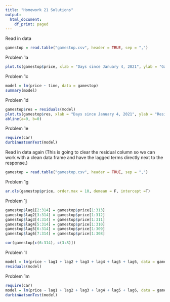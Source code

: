 ---
title: "Homework 21 Solutions"
output:
  html_document:
    df_print: paged
---

Read in data

```{r}
gamestop = read.table("gamestop.csv", header = TRUE, sep = ",")

```

Problem 1a

```{r}
plot.ts(gamestop$price, xlab = "Days since January 4, 2021", ylab = "Gamestop Price (in Dollars)")
```

Problem 1c

```{r}
model = lm(price ~ time, data = gamestop)
summary(model)
```

Problem 1d

```{r}
gamestop$res = residuals(model)
plot.ts(gamestop$res, xlab = "Days since January 4, 2021", ylab = "Residual")
abline(a=0, b=0)
```

Problem 1e

```{r}
require(car)
durbinWatsonTest(model)
```

Read in data again (This is going to clear the residual column so we can work with a clean data frame and have the lagged terms directly next to the response.)

```{r}
gamestop = read.table("gamestop.csv", header = TRUE, sep = ",")
```

Problem 1g

```{r}
ar.ols(gamestop$price, order.max = 10, demean = F, intercept =T)
```

Problem 1j

```{r}
gamestop$lag1[2:314] = gamestop$price[1:313]
gamestop$lag2[3:314] = gamestop$price[1:312]
gamestop$lag3[4:314] = gamestop$price[1:311]
gamestop$lag4[5:314] = gamestop$price[1:310]
gamestop$lag5[6:314] = gamestop$price[1:309]
gamestop$lag6[7:314] = gamestop$price[1:308]

cor(gamestop[c(6:314), c(3:8)])
```

Problem 1l

```{r}
model = lm(price ~ lag1 + lag2 + lag3 + lag4 + lag5 + lag6, data = gamestop)
residuals(model)
```

Problem 1m

```{r}
require(car)
model = lm(price ~ lag1 + lag2 + lag3 + lag4 + lag5 + lag6, data = gamestop)
durbinWatsonTest(model)
```
